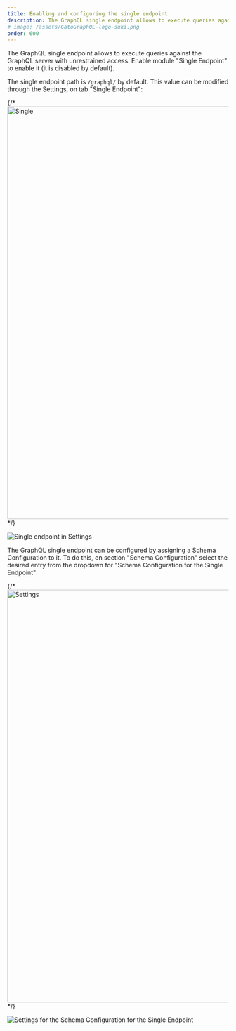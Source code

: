 ```yaml
---
title: Enabling and configuring the single endpoint
description: The GraphQL single endpoint allows to execute queries against the GraphQL server with unrestrained access.
# image: /assets/GatoGraphQL-logo-suki.png
order: 600
---
```


The GraphQL single endpoint allows to execute queries against the GraphQL server with unrestrained access. Enable module "Single Endpoint" to enable it (it is disabled by default).

The single endpoint path is `/graphql/` by default. This value can be modified through the Settings, on tab "Single Endpoint":

{/* <Image
  src=/assets/guides/upstream/settings-single-endpoint.png
  width="1024"
  height="940"
  alt=Single endpoint in Settings
  caption=Single endpoint in Settings
/> */}

![Single endpoint in Settings](/assets/guides/upstream/settings-single-endpoint.png)

The GraphQL single endpoint can be configured by assigning a Schema Configuration to it. To do this, on section "Schema Configuration" select the desired entry from the dropdown for "Schema Configuration for the Single Endpoint":

{/* <Image
  src=/assets/guides/upstream/settings-schema-configuration-for-single-endpoint.png
  width="1024"
  height="940"
  alt=Settings for the Schema Configuration for the Single Endpoint
  caption=Settings for the Schema Configuration for the Single Endpoint
/> */}

![Settings for the Schema Configuration for the Single Endpoint](/assets/guides/upstream/settings-schema-configuration-for-single-endpoint.png)
